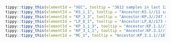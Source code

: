 



```r
tippy::tippy_this(elementId = "XEC", tooltip = "3612 samples in last 120 days.//Recombinant lineage of KS.1.1 (JN.1.13.1.1.1) and KP.3.3 (breakpoint 21738-22599), Europe (Germany), from #2717")
tippy::tippy_this(elementId = "KS_1_1", tooltip = "Ancestor:KS.1//11 samples in last 120 days.//Alias of B.1.1.529.2.86.1.1.13.1.1.1, S:T22N, Singapore/Taiwan/Canada, from sars-cov-2-variants/lineage-proposals#1565")
tippy::tippy_this(elementId = "KP_3_3", tooltip = "Ancestor:KP.3//247 samples in last 120 days.//Alias of B.1.1.529.2.86.1.1.11.1.3.3, N:R204P, from sars-cov-2-variants/lineage-proposals#1531")
tippy::tippy_this(elementId = "LP_8_1", tooltip = "Ancestor:LP.8//173 samples in last 120 days.//Alias of B.1.1.529.2.86.1.1.11.1.1.1.3.8.1, S:R190S")
tippy::tippy_this(elementId = "KP_1_1_3", tooltip = "Ancestor:KP.1.1//181 samples in last 120 days.//Alias of B.1.1.529.2.86.1.1.11.1.1.1.3, C4999T, many with S:S31del, from sars-cov-2-variants/lineage-proposals#1502")
tippy::tippy_this(elementId = "KP_3_1_1", tooltip = "Ancestor:KP.3.1//10133 samples in last 120 days.//Alias of B.1.1.529.2.86.1.1.11.1.3.1.1, ORF1a:S4286C, C12616T, S:S31del, Spain, from sars-cov-2-variants/lineage-proposals#1563")
tippy::tippy_this(elementId = "MC_1", tooltip = "Ancestor:KP.3.1.1//1872 samples in last 120 days.//Alias of B.1.1.529.2.86.1.1.11.1.3.1.1.1, S:T572I, from sars-cov-2-variants/lineage-proposals#1638")
```
